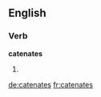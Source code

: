 
==English==

===Verb===
'''catenates'''

# {{third-person singular of|catenate}}

[[de:catenates]]
[[fr:catenates]]